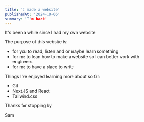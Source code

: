 ```yaml
---
title: 'I made a website'
publishedAt: '2024-10-06'
summary: 'I'm back'
---
```


It's been a while since I had my own website.

The purpose of this website is:
- for you to read, listen and or maybe learn something
- for me to lean how to make a website so I can better work with engineers
- for me to have a place to write


Things I've enjoyed learning more about so far:
- Git
- Next.JS and React
- Tailwind.css

Thanks for stopping by

Sam